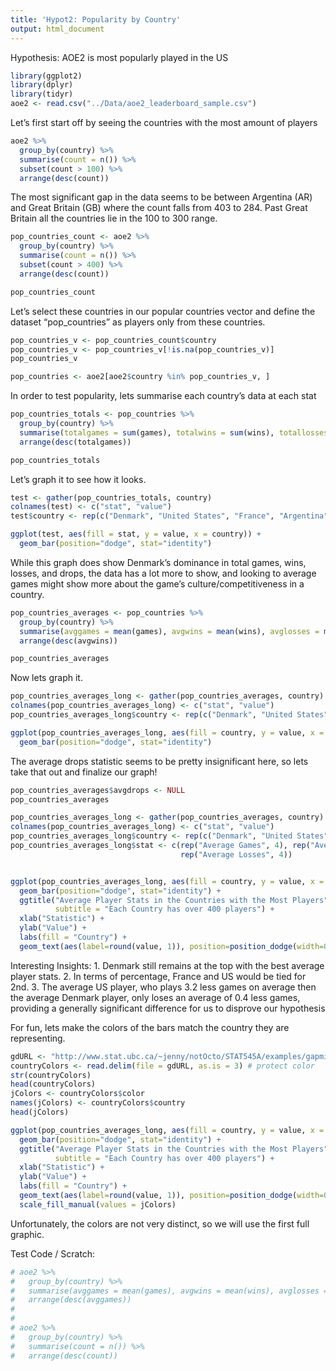 ```yaml
---
title: 'Hypot2: Popularity by Country'
output: html_document
---
```

Hypothesis:
AOE2 is most popularly played in the US 

```r
library(ggplot2)
library(dplyr)
library(tidyr)
aoe2 <- read.csv("../Data/aoe2_leaderboard_sample.csv")
```

Let's first start off by seeing the countries with the most amount of players 

```r
aoe2 %>%
  group_by(country) %>%
  summarise(count = n()) %>%
  subset(count > 100) %>%
  arrange(desc(count))
```

The most significant gap in the data seems to be between Argentina (AR) and Great Britain (GB) where the count falls from 403 to 284. Past Great Britain all the countries lie in the 100 to 300 range. 

```r
pop_countries_count <- aoe2 %>%
  group_by(country) %>%
  summarise(count = n()) %>%
  subset(count > 400) %>%
  arrange(desc(count))

pop_countries_count
```

Let's select these countries in our popular countries vector and define the dataset "pop_countries" as players only from these countries.
```r
pop_countries_v <- pop_countries_count$country
pop_countries_v <- pop_countries_v[!is.na(pop_countries_v)]
pop_countries_v

pop_countries <- aoe2[aoe2$country %in% pop_countries_v, ]
```

In order to test popularity, lets summarise each country's data at each stat
```r
pop_countries_totals <- pop_countries %>%
  group_by(country) %>%
  summarise(totalgames = sum(games), totalwins = sum(wins), totallosses = sum(losses), totaldrops = sum(drops)) %>%
  arrange(desc(totalgames))

pop_countries_totals
```

Let's graph it to see how it looks.

```r
test <- gather(pop_countries_totals, country)
colnames(test) <- c("stat", "value")
test$country <- rep(c("Denmark", "United States", "France", "Argentina"), 4)

ggplot(test, aes(fill = stat, y = value, x = country)) +
  geom_bar(position="dodge", stat="identity") 


```

While this graph does show Denmark's dominance in total games, wins, losses, and drops, the data has a lot more to show, and looking to average games might show more about the game's culture/competitiveness in a country. 

```r
pop_countries_averages <- pop_countries %>%
  group_by(country) %>%
  summarise(avggames = mean(games), avgwins = mean(wins), avglosses = mean(losses), avgdrops = mean(drops)) %>%
  arrange(desc(avgwins))

pop_countries_averages

```

Now lets graph it.

```r
pop_countries_averages_long <- gather(pop_countries_averages, country)
colnames(pop_countries_averages_long) <- c("stat", "value")
pop_countries_averages_long$country <- rep(c("Denmark", "United States", "France", "Argentina"), 4)

ggplot(pop_countries_averages_long, aes(fill = country, y = value, x = stat)) +
  geom_bar(position="dodge", stat="identity") 
```

The average drops statistic seems to be pretty insignificant here, so lets take that out and finalize our graph! 

```r
pop_countries_averages$avgdrops <- NULL
pop_countries_averages

pop_countries_averages_long <- gather(pop_countries_averages, country)
colnames(pop_countries_averages_long) <- c("stat", "value")
pop_countries_averages_long$country <- rep(c("Denmark", "United States", "France", "Argentina"), 3)
pop_countries_averages_long$stat <- c(rep("Average Games", 4), rep("Average Wins", 4), 
                                      rep("Average Losses", 4))


ggplot(pop_countries_averages_long, aes(fill = country, y = value, x = stat)) +
  geom_bar(position="dodge", stat="identity") +
  ggtitle("Average Player Stats in the Countries with the Most Players", 
          subtitle = "Each Country has over 400 players") +
  xlab("Statistic") +
  ylab("Value") +
  labs(fill = "Country") +
  geom_text(aes(label=round(value, 1)), position=position_dodge(width=0.9), vjust=-0.25)
```

Interesting Insights:
1. Denmark still remains at the top with the best average player stats.
2. In terms of percentage, France and US would be tied for 2nd.
3. The average US player, who plays 3.2 less games on average then the average Denmark player, only loses an average of 0.4 less games, providing a generally significant difference for us to disprove our hypothesis


For fun, lets make the colors of the bars match the country they are representing.  

```r
gdURL <- "http://www.stat.ubc.ca/~jenny/notOcto/STAT545A/examples/gapminder/data/gapminderCountryColors.txt"
countryColors <- read.delim(file = gdURL, as.is = 3) # protect color
str(countryColors)
head(countryColors)
jColors <- countryColors$color
names(jColors) <- countryColors$country
head(jColors)

ggplot(pop_countries_averages_long, aes(fill = country, y = value, x = stat)) +
  geom_bar(position="dodge", stat="identity") +
  ggtitle("Average Player Stats in the Countries with the Most Players", 
          subtitle = "Each Country has over 400 players") +
  xlab("Statistic") +
  ylab("Value") +
  labs(fill = "Country") +
  geom_text(aes(label=round(value, 1)), position=position_dodge(width=0.9), vjust=-0.25) +
  scale_fill_manual(values = jColors)
```

Unfortunately, the colors are not very distinct, so we will use the first full graphic.


Test Code / Scratch: 
```r

# aoe2 %>%
#   group_by(country) %>%
#   summarise(avggames = mean(games), avgwins = mean(wins), avglosses = mean(losses), avgdrops = mean(drops), avgpercwins = mean(perc_wins)) %>%
#   arrange(desc(avggames))
# 
# 
# aoe2 %>%
#   group_by(country) %>%
#   summarise(count = n()) %>%
#   arrange(desc(count))

```